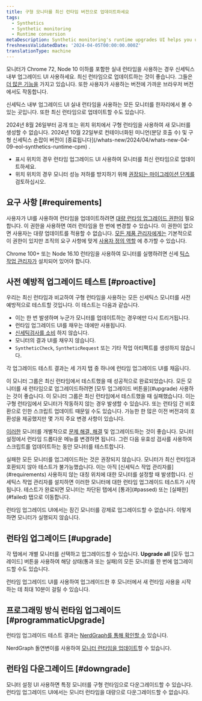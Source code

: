 ```yaml
---
title: 구형 모니터를 최신 런타임 버전으로 업데이트하세요
tags:
  - Synthetics
  - Synthetic monitoring
  - Runtime conversion
metaDescription: Synthetic monitoring's runtime upgrades UI helps you update legacy monitors to the latest runtimes.
freshnessValidatedDate: '2024-04-05T00:00:00.000Z'
translationType: machine
---
```


모니터가 Chrome 72, Node 10 이하를 포함한 실내 런타임을 사용하는 경우 신세틱스 내부 업그레이드 UI 사용하세요. 최신 런타임으로 업데이트하는 것이 좋습니다. 그들은 [더 많은 기능을](/docs/synthetics/synthetic-monitoring/using-monitors/new-runtime/) 가지고 있습니다. 또한 사용자가 사용하는 버전에 가까운 브라우저 버전에서도 작동합니다.

신세틱스 내부 업그레이드 UI 실내 런타임을 사용하는 모든 모니터를 한자리에서 볼 수 있는 곳입니다. 또한 최신 런타임으로 업데이트할 수도 있습니다.

<Callout variant="important">
  2024년 8월 26일부터 공개 또는 위치 위치에서 구형 런타임을 사용하여 새 모니터를 생성할 수 없습니다. 2024년 10월 22일부로 컨테이너화된 미니언(분당 호출 수) 및 구형 신세틱스 손잡이 버전이 [종료됩니다](/whats-new/2024/04/whats-new-04-09-eol-synthetics-runtime-cpm) .

  * 표시 위치의 경우 런타임 업그레이드 UI 사용하여 모니터를 최신 런타임으로 업데이트하세요.
  * 위치 위치의 경우 모니터 성능 저하를 방지하기 위해 [권장되는 마이그레이션 단계를](/docs/synthetics/synthetic-monitoring/private-locations/job-manager-transition-guide/#monitorMigration) 검토하십시오.
</Callout>

## 요구 사항 [#requirements]

사용자가 UI를 사용하여 런타임을 업데이트하려면 [대량 런타임 업그레이드 권한이](/docs/accounts/accounts-billing/new-relic-one-user-management/user-permissions/#synthetics) 필요합니다. 이 권한을 사용하면 여러 런타임을 한 번에 변경할 수 있습니다. 이 권한이 없으면 사용자는 대량 업데이트를 적용할 수 없습니다. [모든 제품 관리자에게는](/docs/accounts/accounts-billing/new-relic-one-user-management/user-management-concepts/#standard-roles) 기본적으로 이 권한이 있지만 조직의 요구 사항에 맞게 [사용자 정의 역할](/docs/accounts/accounts-billing/new-relic-one-user-management/user-management-concepts/#roles) 에 추가할 수 있습니다.

Chrome 100+ 또는 Node 16.10 런타임을 사용하여 모니터를 실행하려면 신세 [틱스](/docs/synthetics/synthetic-monitoring/private-locations/private-locations-overview-monitor-internal-sites-add-new-locations/) [작업 관리자가](/docs/synthetics/synthetic-monitoring/private-locations/job-manager-transition-guide/) 설치되어 있어야 합니다.

## 사전 예방적 업그레이드 테스트 [#proactive]

우리는 최신 런타임과 비교하여 구형 런타임을 사용하는 모든 신세틱스 모니터를 사전 예방적으로 테스트할 것입니다. 이 테스트는 다음과 같습니다.

* 이는 한 번 발생하며 누군가 모니터를 업데이트하는 경우에만 다시 트리거됩니다.
* 런타임 업그레이드 UI를 채우는 데에만 사용됩니다.
* [신세틱검사를 소비](/docs/synthetics/synthetic-monitoring/getting-started/monitor-limits/#edition-limits) 하지 않습니다.
* 모니터의 결과 UI를 채우지 않습니다.
* `SyntheticCheck`, `SyntheticRequest` 또는 기타 작업 아티팩트를 생성하지 않습니다.

각 업그레이드 테스트 결과는 세 가지 탭 중 하나에 런타임 업그레이드 UI를 채웁니다.

<Collapser id="passed" title="합격">
  이 모니터 그룹은 최신 런타임에서 테스트했을 때 성공적으로 완료되었습니다. 모든 모니터를 새 런타임으로 업그레이드하려면 [모두 업그레이드 버튼을](#upgrade) 사용하는 것이 좋습니다.
</Collapser>

<Collapser id="failed" title="실패한">
  이 모니터 그룹은 최신 런타임에서 테스트했을 때 실패했습니다. 이는 구형 런타임에서 모니터가 작동하지 않는 경우 발생할 수 있습니다. 또는 런타임 간 비호환으로 인한 스크립트 업데이트 때문일 수도 있습니다. 가능한 한 많은 이전 버전과의 호환성을 제공했지만 몇 가지 주요 변경 사항이 있습니다.

  [이러한](/docs/synthetics/synthetic-monitoring/using-monitors/new-runtime/#runtime-convert) 모니터를 개별적으로 [문제 해결, 해결](/docs/synthetics/synthetic-monitoring/troubleshooting/runtime-upgrade-troubleshooting/) 및 업그레이드하는 것이 좋습니다. 모니터 설정에서 런타임 드롭다운 메뉴를 변경하면 됩니다. 그런 다음 유효성 검사를 사용하여 스크립트를 업데이트하는 동안 모니터를 테스트합니다.

  <Callout variant="tip">
    실패한 모든 모니터를 업그레이드하는 것은 권장되지 않습니다.
  </Callout>
</Collapser>

<Collapser id="blocked" title="막힌">
  모니터가 최신 런타임과 호환되지 않아 테스트가 불가능했습니다. 이는 아직 [신세틱스 작업 관리자를](#requirements) 사용하지 않는 대칭 위치에 대한 모니터를 설정할 때 발생합니다. 신세틱스 작업 관리자를 설치하면 이러한 모니터에 대한 런타임 업그레이드 테스트가 시작됩니다. 테스트가 완료되면 모니터는 차단된 탭에서 [통과](#passed) 또는 [실패한](#failed) 탭으로 이동합니다.

  런타임 업그레이드 UI에서는 잠긴 모니터를 강제로 업그레이드할 수 없습니다. 이렇게 하면 모니터가 실행되지 않습니다.
</Collapser>

## 런타임 업그레이드 [#upgrade]

각 탭에서 개별 모니터를 선택하고 업그레이드할 수 있습니다. **Upgrade all** \[모두 업그레이드] 버튼을 사용하여 해당 상태(통과 또는 실패)의 모든 모니터를 한 번에 업그레이드할 수도 있습니다.

런타임 업그레이드 UI를 사용하여 업그레이드한 후 모니터에서 새 런타임 사용을 시작하는 데 최대 10분이 걸릴 수 있습니다.

## 프로그래밍 방식 런타임 업그레이드 [#programmaticUpgrade]

런타임 업그레이드 테스트 결과는 [NerdGraph를 통해 확인할 수](https://docs.newrelic.com/docs/apis/nerdgraph/examples/nerdgraph-synthetics-tutorial/#query-runtime-upgrade-status) 있습니다.

NerdGraph 돌연변이를 사용하여 [모니터 런타임을 업데이트](https://docs.newrelic.com/docs/apis/nerdgraph/examples/nerdgraph-synthetics-tutorial/#upgrade-monitor-runtime)할 수 있습니다.

## 런타임 다운그레이드 [#downgrade]

모니터 설정 UI 사용하면 특정 모니터를 구형 런타임으로 다운그레이드할 수 있습니다. 런타임 업그레이드 UI에서는 모니터 런타임을 대량으로 다운그레이드할 수 없습니다.